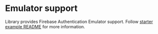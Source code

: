 # Emulator support

Library provides Firebase Authentication Emulator support. Follow [starter example README](https://github.com/awinogrodzki/next-firebase-auth-edge/tree/main/examples/next-typescript-starter) for more information.